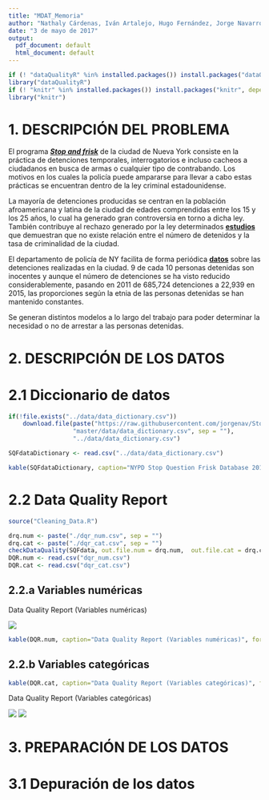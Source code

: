 ```yaml
---
title: "MDAT_Memoria"
author: "Nathaly Cárdenas, Iván Artalejo, Hugo Fernández, Jorge Navarro"
date: "3 de mayo de 2017"
output:
  pdf_document: default
  html_document: default
---
```


```r
if (! "dataQualityR" %in% installed.packages()) install.packages("dataQualityR", depend = TRUE)
library("dataQualityR")
if (! "knitr" %in% installed.packages()) install.packages("knitr", depend = TRUE)
library("knitr")
```

# 1. DESCRIPCIÓN DEL PROBLEMA

El programa ***[Stop and frisk](https://en.wikipedia.org/wiki/Stop-and-frisk_in_New_York_City)*** de la ciudad de Nueva York consiste en la práctica de detenciones temporales, interrogatorios e incluso cacheos a ciudadanos en busca de armas o cualquier tipo de contrabando. Los motivos en los cuales la policía puede ampararse para llevar a cabo estas prácticas se encuentran dentro de la ley criminal estadounidense.

La mayoría de detenciones producidas se centran en la población afroamericana y latina de la ciudad de edades comprendidas entre los 15 y los 25 años, lo cual ha generado gran controversia en torno a dicha ley. También contribuye al rechazo generado por la ley determinados **[estudios](https://www.washingtonpost.com/politics/2016/live-updates/general-election/real-time-fact-checking-and-analysis-of-the-first-presidential-debate/fact-check-trump-on-crime-statistics-and-stop-and-frisk/?utm_term=.52808601905f)** que demuestran que no existe relación entre el número de detenidos y la tasa de criminalidad de la ciudad. 

El departamento de policía de NY facilita de forma periódica **[datos](https://www.nyclu.org/en/stop-and-frisk-data)** sobre las detenciones realizadas en la ciudad. 9 de cada 10 personas detenidas son inocentes y aunque el número de detenciones se ha visto reducido considerablemente, pasando en 2011 de 685,724 detenciones a 22,939 en 2015, las proporciones según la etnia de las personas detenidas se han mantenido constantes.

Se generan distintos modelos a lo largo del trabajo para poder determinar la necesidad o no de arrestar a las personas detenidas.

# 2. DESCRIPCIÓN DE LOS DATOS

# 2.1 Diccionario de datos

```r
if(!file.exists("../data/data_dictionary.csv"))
    download.file(paste("https://raw.githubusercontent.com/jorgenav/Stop-Frisk/",
                  "master/data/data_dictionary.csv", sep = ""),
                  "../data/data_dictionary.csv")

SQFdataDictionary <- read.csv("../data/data_dictionary.csv")

kable(SQFdataDictionary, caption="NYPD Stop Question Frisk Database 2014")
```


# 2.2 Data Quality Report

```r
source("Cleaning_Data.R")

drq.num <- paste("./dqr_num.csv", sep = "")
drq.cat <- paste("./dqr_cat.csv", sep = "")
checkDataQuality(SQFdata, out.file.num = drq.num,  out.file.cat = drq.cat)
DQR.num <- read.csv("dqr_num.csv")
DQR.cat <- read.csv("dqr_cat.csv")
```

## 2.2.a Variables numéricas

Data Quality Report (Variables numéricas)

![](../data/DQR_num.png)

```r
kable(DQR.num, caption="Data Quality Report (Variables numéricas)", format = "markdown")
```

## 2.2.b Variables categóricas

```r
kable(DQR.cat, caption="Data Quality Report (Variables categóricas)", format = "markdown")
```

Data Quality Report (Variables categóricas)

![](../data/DQR_cat_1.png)
![](../data/DQR_cat_2.png)

# 3. PREPARACIÓN DE LOS DATOS

# 3.1 Depuración de los datos

